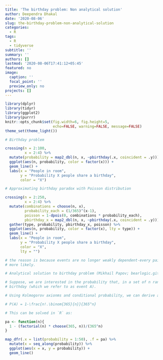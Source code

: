 ```yaml
---
title: 'The birthday problem: Non analytical solution'
author: Deependra Dhakal
date: '2020-08-06'
slug: the-birthday-problem-non-analytical-solution
categories:
  - R
tags:
  - R
  - tidyverse
subtitle: ''
summary: ''
authors: []
lastmod: '2020-08-06T17:41:12+05:45'
featured: no
image:
  caption: ''
  focal_point: ''
  preview_only: no
projects: []
---
```


```r
library(dplyr)
library(tidyr)
library(ggplot2)
library(purrr)
knitr::opts_chunk$set(fig.width=6, fig.height=5, 
                      echo=FALSE, warning=FALSE, message=FALSE)
theme_set(theme_light())
```


```r
# Birthday problem

crossing(n = 2:100, 
         x = 2:4) %>% 
  mutate(probability = map2_dbl(n, x, ~pbirthday(.x, coincident = .y))) %>% 
  ggplot(aes(n, probability, color = factor(x))) +
  geom_line() +
  labs(x = "People in room", 
       y = "Probability X people share a birthday", 
       color = "X")

# Approximating birthday paradox with Poisson distribution

crossing(n = 2:250, 
         x = 2:4) %>% 
  mutate(combinations = choose(n, x), 
         probability_each = (1/365)^(x-1), 
         poisson = 1-dpois(0, combinations * probability_each), 
         pbirthday_x = map2_dbl(n, x, ~pbirthday(.x, coincident = .y))) %>% 
  gather(type, probability, pbirthday_x, poisson) %>% 
  ggplot(aes(n, probability, color = factor(x), lty = type)) +
  geom_line() +
  labs(x = "People in room", 
       y = "Probability X people share a birthday", 
       color = "X", 
       lty = "")

# the reason is because events are no longer weakly dependent-every pair makes triplets
# more likely.

# Analytical solution to birthday problem (Mikhail Papov; bearlogic.github.io)

# Suppose, we are interested in the probability that, in a set of n randomly chosen people, some pair of them will have the same
# birthday (which we refer to as event A).

# Using Kolmogorov axionms and conditional probability, we can derive an analytical solution for P(A):

# P(A) = 1-\frac{n!.\binom{365}{n}}{365^n}

# This can be solved in `R` as:

pa <- function(n){
  1 - (factorial(n) * choose(365, n))/(365^n)
}

map_dfr(.x = list(probability = 1:50), .f = pa) %>% 
  mutate(x = seq_along(probability)) %>% 
  ggplot(aes(x = x, y = probability)) +
  geom_line()

```

